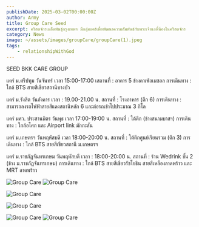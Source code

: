 ```yaml
---
publishDate: 2025-03-02T00:00:00Z
author: Army
title: Group Care Seed
excerpt: คริสตจักรเมล็ดพันธุ์กรุงเทพฯ มีกลุ่มแคร์เพื่อพัฒนาความสัมพันธ์กับพระเจ้าแลพี่น้องในคริสตจักร
category: News
image: ~/assets/images/groupCare/groupCare(1).jpeg
tags:
    - relationshipWithGod
---
```


SEED BKK CARE GROUP

แคร์ ม.ศรีปทุม
วันจันทร์
เวลา 15:00-17:00
เสถานที่ : อาคาร 5 ข้างคาเฟ่อเมซอล
การเดินทาง : ใกล้ BTS สายสีเขียวสถานีบางบัว

แคร์ ม.รังสิต
วันอังคาร
เวลา : 19.00-21.00 น.
สถานที่ : โรงอาหาร (ตึก 6)
การเดินทาง : สามารถลงรถไฟฟ้าสายสีแดงสถานีหลัก 6 และต่อรถเข้าไปประมาณ​ 3 กิโล

แคร์ มศว. ประสานมิตร
วันพุธ
เวลา 17:00-19:00 น.
สถานที่ : ใต้ตึก (ข้างสนามบาสฯ)
การเดินทาง : ใกล้อโศก และ Airport link มักกะสัน

แคร์ ม.เกษตรฯ
วันพฤหัสบดี
เวลา 18:00-20:00 น.
สถานที่ : ใต้ตึกศูนย์เรียนรวม (ตึก 3)
การเดินทาง : ใกล้ BTS สายสีเขียวสถานี ม.เกษตรฯ

แคร์ ม.ราชภัฏจันทรเกษม
วันพฤหัสบดี
เวลา : 18:00-20:00 น.
สถานที่ : ร้าน Wedrink ชั้น 2 (ข้าง ม.ราชภัฏจันทรเกษม)
การเดินทาง : ใกล้ BTS สายสีเขียวรัชโยธิน สายสีเหลืองลาดพร้าว และ MRT ลาดพร้าว

![Group Care](<~/assets/images/groupCare/groupCare(2).jpeg>)
![Group Care](<~/assets/images/groupCare/groupCare(3).jpeg>)

![Group Care](<~/assets/images/groupCare/groupCare(4).jpeg>)

![Group Care](<~/assets/images/groupCare/groupCare(5).jpeg>)

![Group Care](<~/assets/images/groupCare/groupCare(6).jpeg>)
![Group Care](<~/assets/images/groupCare/groupCare(7).jpeg>)
